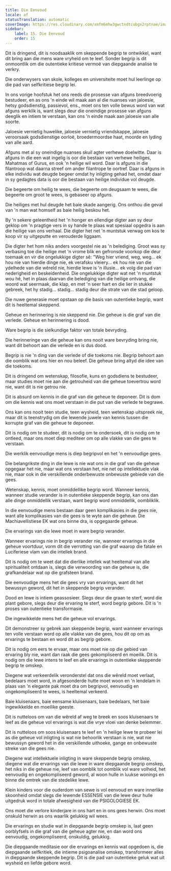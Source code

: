 ```yaml
---
title: Die Eenvoud
locale: af
statusTranslation: automatic
coverImage: https://res.cloudinary.com/xmfm6mhw3gwctndtcubgx2rptnae/image/upload/v1740337243/small_cover_educacion_fundamental_a051170f1c.webp
sidebar:
    label: 15. Die Eenvoud
    order: 15
---
```

Dit is dringend, dit is noodsaaklik om skeppende begrip te ontwikkel, want dit bring aan die mens ware vryheid om te leef. Sonder begrip is dit onmoontlik om die outentieke kritiese vermoë van diepgaande analise te verkry.

Die onderwysers van skole, kolleges en universiteite moet hul leerlinge op die pad van selfkritiese begrip lei.

In ons vorige hoofstuk het ons reeds die prosesse van afguns breedvoerig bestudeer, en as ons 'n einde wil maak aan al die nuanses van jaloesie, hetsy godsdienstig, passievol, ens., moet ons ten volle bewus word van wat afguns werklik is, want slegs deur die oneindige prosesse van afguns deeglik en intiem te verstaan, kan ons 'n einde maak aan jaloesie van alle soorte.

Jaloesie vernietig huwelike, jaloesie vernietig vriendskappe, jaloesie veroorsaak godsdienstige oorloë, broedermoordse haat, moorde en lyding van alle aard.

Afguns met al sy oneindige nuanses skuil agter verhewe doelwitte. Daar is afguns in die een wat ingelig is oor die bestaan van verhewe heiliges, Mahatmas of Gurus, en ook 'n heilige wil word. Daar is afguns in die filantroop wat daarna streef om ander filantrope te oortref. Daar is afguns in elke individu wat deugde begeer omdat hy inligting gehad het, omdat daar in sy gedagtes data is oor die bestaan van heilige individue vol deugde.

Die begeerte om heilig te wees, die begeerte om deugsaam te wees, die begeerte om groot te wees, is gebaseer op afguns.

Die heiliges met hul deugde het baie skade aangerig. Ons onthou die geval van 'n man wat homself as baie heilig beskou het.

By 'n sekere geleentheid het 'n honger en ellendige digter aan sy deur geklop om 'n pragtige vers in sy hande te plaas wat spesiaal opgedra is aan die heilige van ons verhaal. Die digter het net 'n muntstuk verwag om kos te koop vir sy uitgeputte en verouderde liggaam.

Die digter het hom niks anders voorgestel nie as 'n belediging. Groot was sy verbasing toe die heilige met 'n vrome blik en gefronsde voorkop die deur toemaak en vir die ongelukkige digter sê: "Weg hier vriend, weg, weg... ek hou nie van hierdie dinge nie, ek verafsku vleiery... ek hou nie van die ydelhede van die wêreld nie, hierdie lewe is 'n illusie... ek volg die pad van nederigheid en beskeidenheid. Die ongelukkige digter wat net 'n muntstuk wou hê, het in plaas daarvan die belediging van die heilige ontvang, die woord wat seermaak, die klap, en met 'n seer hart en die lier in stukke gebreek, het hy stadig... stadig... stadig deur die strate van die stad geloop.

Die nuwe generasie moet opstaan op die basis van outentieke begrip, want dit is heeltemal skeppend.

Geheue en herinnering is nie skeppend nie. Die geheue is die graf van die verlede. Geheue en herinnering is dood.

Ware begrip is die sielkundige faktor van totale bevryding.

Die herinneringe van die geheue kan ons nooit ware bevryding bring nie, want dit behoort aan die verlede en is dus dood.

Begrip is nie 'n ding van die verlede of die toekoms nie. Begrip behoort aan die oomblik wat ons hier en nou beleef. Die geheue bring altyd die idee van die toekoms.

Dit is dringend om wetenskap, filosofie, kuns en godsdiens te bestudeer, maar studies moet nie aan die getrouheid van die geheue toevertrou word nie, want dit is nie getrou nie.

Dit is absurd om kennis in die graf van die geheue te deponeer. Dit is dom om die kennis wat ons moet verstaan in die put van die verlede te begrawe.

Ons kan ons nooit teen studie, teen wysheid, teen wetenskap uitspreek nie, maar dit is teenstrydig om die lewende juwele van kennis tussen die korrupte graf van die geheue te deponeer.

Dit is nodig om te studeer, dit is nodig om te ondersoek, dit is nodig om te ontleed, maar ons moet diep mediteer om op alle vlakke van die gees te verstaan.

Die werklik eenvoudige mens is diep begripvol en het 'n eenvoudige gees.

Die belangrikste ding in die lewe is nie wat ons in die graf van die geheue opgegaar het nie, maar wat ons verstaan het, nie net op intellektuele vlak nie, maar ook in die verskillende onderbewuste onbewuste gebiede van die gees.

Wetenskap, kennis, moet onmiddellike begrip word. Wanneer kennis, wanneer studie verander is in outentieke skeppende begrip, kan ons dan alle dinge onmiddellik verstaan, want begrip word onmiddellik, oombliklik.

In die eenvoudige mens bestaan daar geen komplikasies in die gees nie, want alle komplikasies van die gees is te wyte aan die geheue. Die Machiavellistiese EK wat ons binne dra, is opgegaarde geheue.

Die ervarings van die lewe moet in ware begrip verander.

Wanneer ervarings nie in begrip verander nie, wanneer ervarings in die geheue voortduur, vorm dit die verrotting van die graf waarop die fatale en Luciferiese vlam van die intellek brand.

Dit is nodig om te weet dat die dierlike intellek wat heeltemal van alle spiritualiteit ontdaan is, slegs die verwoording van die geheue is, die grafkandelaar wat op die grafsteen brand.

Die eenvoudige mens het die gees vry van ervarings, want dit het bewussyn geword, dit het in skeppende begrip verander.

Dood en lewe is intiem geassosieer. Slegs deur die graan te sterf, word die plant gebore, slegs deur die ervaring te sterf, word begrip gebore. Dit is 'n proses van outentieke transformasie.

Die ingewikkelde mens het die geheue vol ervarings.

Dit demonstreer sy gebrek aan skeppende begrip, want wanneer ervarings ten volle verstaan word op alle vlakke van die gees, hou dit op om as ervarings te bestaan en word dit as begrip gebore.

Dit is nodig om eers te ervaar, maar ons moet nie op die gebied van ervaring bly nie, want dan raak die gees gekompliseerd en moeilik. Dit is nodig om die lewe intens te leef en alle ervarings in outentieke skeppende begrip te omskep.

Diegene wat verkeerdelik veronderstel dat ons die wêreld moet verlaat, bedelaars moet word, in afgesonderde hutte moet woon en 'n lendelam in plaas van 'n elegante pak moet dra om begripvol, eenvoudig en ongekompliseerd te wees, is heeltemal verkeerd.

Baie kluisenaars, baie eensame kluisenaars, baie bedelaars, het baie ingewikkelde en moeilike geeste.

Dit is nutteloos om van die wêreld af weg te breek en soos kluisenaars te leef as die geheue vol ervarings is wat die vrye vloei van denke belemmer.

Dit is nutteloos om soos kluisenaars te leef en 'n heilige lewe te probeer lei as die geheue vol inligting is wat nie behoorlik verstaan is nie, wat nie bewussyn geword het in die verskillende uithoeke, gange en onbewuste streke van die gees nie.

Diegene wat intellektuele inligting in ware skeppende begrip omskep, diegene wat die ervarings van die lewe in ware diepgaande begrip omskep, het niks in die geheue nie, leef van oomblik tot oomblik vol ware volheid, het eenvoudig en ongekompliseerd geword, al woon hulle in luukse wonings en binne die omtrek van die stedelike lewe.

Klein kinders voor die ouderdom van sewe is vol eenvoud en ware innerlike skoonheid omdat slegs die lewende ESSENSIE van die lewe deur hulle uitgedruk word in totale afwesigheid van die PSIGOLOGIESE EK.

Ons moet die verlore kinderjare in ons hart en in ons gees herwin. Ons moet onskuld herwin as ons waarlik gelukkig wil wees.

Die ervarings en studie wat in diepgaande begrip omskep is, laat geen oorblyfsels in die graf van die geheue agter nie, en dan word ons eenvoudig, ongekompliseerd, onskuldig, gelukkig.

Die diepgaande meditasie oor die ervarings en kennis wat opgedoen is, die diepgaande selfkritiek, die intieme psigoanalise omskep, transformeer alles in diepgaande skeppende begrip. Dit is die pad van outentieke geluk wat uit wysheid en liefde gebore word.

